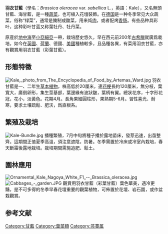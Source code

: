 {{Expand|time=2009-09-21}}
{{Infraspeciesbox 
| name = 羽衣甘藍
| image = Boerenkool.jpg
| image_width = 250px
| image_caption = 
| genus = Brassica
| species link = 甘藍
| species = oleracea
| varietas = sabellica
| authority = L., 1753
| synonyms =
*''Brassica oleracea'' var. ''acephala'' <small>auct. (non DC.)</small><ref name=GRIN>[[美国种质资源信息网络|GRIN]], [http://www.ars-grin.gov/~sbmljw/cgi-bin/taxon.pl?319629 ''Brassica oleracea'' var. ''sabellica'' L. (''B. oleracea'' Acephala Group)] {{webarchive|url=https://web.archive.org/web/20150924160936/http://www.ars-grin.gov/~sbmljw/cgi-bin/taxon.pl?319629 |date=2015-09-24 }}</ref>
*''Brassica oleracea'' var. ''selenisia'' <small>L.</small><ref name=GRIN/>
*''Brassica oleracea'' var. ''acephala'' f. ''tricolor'' <small>Hort.</small><ref>eFloras, Chinese Plant Names: [http://www.efloras.org/florataxon.aspx?flora_id=3&taxon_id=200009267 ''Brassica oleracea'' var. ''acephala'' Linn. f. ''tricolor'' Hort.]</ref>
}}

'''羽衣甘藍'''（學名：''Brassica oleracea'' var. ''sabellica'' L.，英語：Kale），又名無頭甘藍、海甘藍，是一種[[蔬菜|蔬菜]]，也可植入花壇裝飾。在[[德国|德国]]是一种冬季常见大众蔬菜，俗称“绿菜”，通常是腌制成酸菜，用来炖[[肉类食物|肉]]，或者配烤[[香肠|香肠]]。有些品种具彩叶，这种彩叶甘蓝又称葉牡丹、牡丹菜。

原産於[[地中海|地中海]]至[[小亞細亞|小亞細亞]]一帶，栽培歷史悠久，早在西元前200年[[古希臘|古希臘]]就廣爲栽培，如今在[[英國|英國]]、[[荷蘭|荷蘭]]、德國、[[美國|美國]]種植較多，且品種各異，有菜用羽衣甘藍，亦有觀賞用羽衣甘藍（彩葉甘藍）。

==形態特徵==
[[File:Kale,_photo_from_The_Encyclopedia_of_Food_by_Artemas_Ward.jpg|thumb]]
羽衣甘藍是一、二年生[[草本植物|草本植物]]，株高低於20厘米，連[[花梗|花梗]]長約120厘米，無分枝，葉寬大，廣倒卵形，集生莖基部，葉邊緣有波狀皺，葉柄有翼。總狀花序，十字形花冠，花小，淡黃色。花期4月。長角果細圓柱形，果熟期5-6月。習性喜光、耐寒，要求土壤疏鬆、肥沃，爲直根系。

== 繁殖及栽培 ==
[[File:Kale-Bundle.jpg|thumb]]
播種繁殖，7月中旬將種子播於露地苗床，發芽迅速，出苗整齊。這期間正值夏季高溫，須注意遮陰，防暑。冬季需置於冷床或冷室內栽培，春天斷霜後露地栽培。栽培期間需施追肥、鬆土。







== 園林應用 ==
[[File:Ornamental_Kale_Nagoya_White_F1_--_Brassica_oleracea.jpg|thumb]]
[[File:Cabbages_-_garden.JPG|thumb]]
觀賞用羽衣甘藍（彩葉甘藍）葉色華美，遇冷更豔，是不可多得的冬季早春花壇重要的觀葉植物，可佈置於花壇、岩石園，或作盆栽觀賞。

==参考文献==
{{References}}
{{Commons category|Brassica oleracea var. sabellica}}

{{Brassica}}

{{Authority control}}
{{Taxonbar|from=Q45989}}

[[Category:甘藍|Category:甘藍]]
[[Category:葉菜類|Category:葉菜類]]
[[Category:芸薹属|Category:芸薹属]]